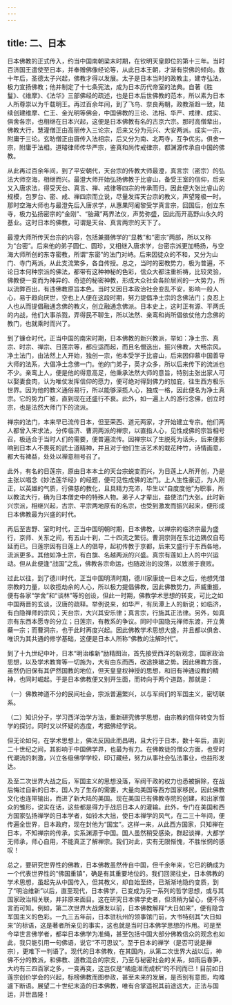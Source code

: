 ```yaml
---
---
---
```

title: 二、日本
---




日本佛教的正式传入，约当中国南朝梁末时期，在钦明天皇即位的第十三年。当时百济国王遣使至日本，并奉赠佛像经论等，从此日本王朝，才渐有崇佛的倾向。数十年后，圣德太子兴起，佛教才得以发展。太子是日本当时的政教主，建寺弘法，极力宣扬佛教；他并制定了十七条宪法，成为日本历代帝室的法典。自著《胜鬘》、《维摩》、《法华》三部佛经的疏述，也是日本后世佛教的范本，所以素为日本人所尊崇以为千载明王。再过百余年间，到了飞鸟、奈良两朝，政教渐趋一致，陆续创建维摩、仁王、金光明等佛会，中国佛教的三论、法相、华严、戒律、成实、俱舍各宗，也相继在日本兴起，这便是日本佛教有名的古京六宗。那时高僧辈出，佛教大行，慧灌僧正由高丽传入三论宗，后来又分为元兴、大安两派。成实一宗，附庸于三论。玄昉僧正由唐传入法相宗，后又分为南、北两寺，互争优劣。俱舍一宗，附庸于法相。道璿律师传华严宗，鉴真和尚传戒律宗，都渊源传承自中国的佛教。

从此再过百余年间，到了平安朝代，天台宗的传教大师最澄，真言宗（密宗）的弘法大师空海，相继而兴。最澄大师开始弘扬佛教于比睿山，备受王室的信仰，后来又入唐求法，得受天台、真言、禅、戒律等四宗的传承而归，因此便大张比睿山的规模，包罗台、密、戒、禅四宗而立说，尽量发挥天台宗的教义，声望隆极一时。那时空海大师也与最澄先后入唐求学，从惠果阿阇黎受学真言宗，回国后，创立东寺，极力弘扬密宗的“金刚”、“胎藏”两界法仪，声势弥盛，因此而开高野山永久的基业。这时日本的佛教，可谓是天台、真言两宗的天下了。

最澄大师所传天台宗的内容，包括兼摄佛学的“显教”和“密宗”两部，所以又称为“台密”。后来他的弟子圆仁、圆珍，又相继入唐求学，台密宗派更加畅扬，与空海大师所创的东寺密教，所谓“东密”的法门对峙。后来因徒众的不和，又分为山门、寺门两派，从此支流繁多，各自传授。总之，当时的密教势力，极为普遍，不论日本何种宗派的佛法，都带有这种神秘的色彩，信众大都注重祈祷，比较灵验，佛教便一变而为神异的、奇迹的秘密神教，形成大众社会各阶层间的一大势力，所以流弊百出，有违佛教原旨本色。当时又因日本政治社会变乱不安，影响一般人心，易于趋向厌世，空也上人便在这段时期，努力提倡净土宗的念佛法门；良忍上人也从而提倡融通念佛的教义，创立融通念佛派。日本史上，这时正有源、平两氏的内战，他们大事杀戮，弄得民不聊生，所以法然、亲鸾和尚所倡依仗他力念佛的教门，也就乘时而兴了。

到了镰仓时代，正当中国的南宋时期，日本佛教的新兴教派，举如：净土宗、真宗、时宗、禅宗、日莲宗等，都应运而起，而且名僧迭出，振兴佛教，大畅宗风。净土法门，由法然上人开始，独创一宗，他本受学于比睿山，后来因仰慕中国善导大师的法系，大倡净土念佛一门。他的门弟子，英才众多，所以后来传下的流派也不少。亲鸾上人，便是他的得意高足，他秉承法然大师的意旨，特别主张出家人可以娶妻食肉，认为唯仗发挥信仰的愿力，便可绝对得到佛力的加庇，往生西方极乐世界。因为他的教义通俗易行，所以能够深揽人心，独成一格，因此便名为净土真宗。它的势力广被，直到现在还盛行不衰。此外，如一遍上人的游行念佛，创立时宗，也是法然大师门下的流派。

禅宗的法门，本来早已流传日本，但至荣西、道元两家，才开始建立专宗。他们两人都曾入宋求法，分传临济、曹洞两派的禅宗，以直指人心，见性成佛的宗旨相号召，极适合于当时人们的需要，便普遍流传。因禅宗以了生脱死为话头，后来便影响到日本人不畏死的武士道精神，并且对于他们生活艺术的栽花种竹，诗情画意，都大有裨益，处处以禅意相号召了。

此外，有名的日莲宗，原由日本本土的天台宗蜕变而兴，为日莲上人所开创，乃是主张以唱念《妙法莲华经》的经题，便可见性成佛的法门。上人生性豪迈，为人刚正，以英雄的气质，行佛慈的教化，且具精力充沛，毕生以“自度度他”为职事，所以教法大行，确为日本僧史中的特殊人物。弟子人才辈出，益使法门大张。此时新兴宗派，相继兴起，古宗、平宗两地原有的名宗，也受到激发而振兴起来，便形成日本佛教最为兴盛的时代。

再后至吉野、室町时代，正当中国明朝时期，日本佛教，以禅宗的临济宗最为盛行，京师、关东之间，有五山十刹，二十四流之繁衍。曹洞宗则在东北边隅仅自苟延而已。日莲宗因有日莲上人的倡导，起初传教于京都，后来又盛行于东西各地，流派更多。其他如净土宗，有白旗、名越两派的兴盛。真宗有莲如上人的中兴运动。但从此便逢“战国”之乱，佛教各宗命运，也随政治的没落，以致濒于衰败。

过此以往，到了德川时代，正当中国明清时期，德川家康统一日本之后，他想凭借宗教的力量，以收揽劫余的人心，所以极力提倡佛教，因此佛教势力，声威重振，便有各家“学舍”和“谈林”等的创设，但此一时期，佛教学术思想的转变，可比之如中国两晋的玄谈，汉唐的疏释。举例说来，如华严，有凤潭上人的新说；如临济，有白隐禅师的宗风；天台宗，大兴其安乐律；真言宗，行施其正法律。另外，如真宗有东西本愿寺的分立；日莲宗，有教系的争议。同时中国隐元禅师东渡，开立黄蘗一宗；而曹洞宗，也于此时再度兴起。因此佛教学术思想大盛，并且都以俱舍、唯识为其共通的修学基础，这便是日本人所称“佛教的注解时代”。

到了十九世纪中叶，日本“明治维新”励精图治，首先接受西洋的新观念，国家政治思想，以及学术教育等一切施为，大有由东而西，改途换辙之势。因此佛教方面，虽然仍旧保有其俨然国教的地位，但天皇皇权神授的思想，和旧有神通设教的精神，也同时崛起。于是日本佛教便又别开生面，而转向于两个道路，那就是：

（一）佛教神道不分的民间社会，宗派普遍繁兴，以与军阀们的军国主义，密切联系。

（二）知识分子，学习西洋治学方法，重新研究佛学思想，由宗教的信仰转变为哲学的探讨。同时又以怀疑的态度，考据佛经学说。

但无论如何，在学术思想上，佛法反因此而昌明，且大行于日本，数十年后，直到二十世纪之间，其影响于中国佛学界，也最为有力。在佛教徒的僧众方面，也受时代潮流的刺激，兴立各级佛学学校，印订藏经，努力从事社会弘法事业，也益形发达。

及至二次世界大战之后，军国主义的思想没落，军阀干政的权力也悉被摒除，在战后悔过自新的日本，国人为了生存的需要，大量向美国等西方国家移民，因此佛教文化也连带输出，而进了新大陆的美国。现在美国已有佛教寺院的创建，和出家僧众的雏形，说实在话，这些都是得力于战后日本人的灌输。此外，专门在美国和西方国家弘扬禅学的日本学者，如铃木大拙，使日本禅学的风气，在二三十年间，便传遍全世界，日本政府，现在封他为“国宝”。这样一来，从此西方国家，只知禅在日本，不知禅宗的传承，实系渊源于中国。国人虽然稍受感染，群起谈禅，大都学无师承，师心自用，不能真正了解禅宗。我们对此，实有无限惭愧，不胜怅惘的感叹！

总之，要研究世界性的佛教，日本佛教虽然传自中国，但千余年来，它已的确成为一个代表世界性的“佛国重镇”，确是有其重要地位的。我们回溯往史，日本佛教的学术思想，虽起先从中国传入，但其教义，却自始至终，已渐渐地隐约变质，到了“明治维新”以后，直至现代，日本佛学，已变成为另一系列的哲学思想，或与其国家政治相关联，并非原来面目。这在研究日本佛学史者，但须稍为留心，便不待言而可知。例如，第二次世界大战爆发以前，日本佛教解释“大日如来”，便有隐含军国主义的色彩。一九三五年前，日本驻杭州的领事馆门前，大书特刻其“大日如来”的标语，这是著者所亲见的事实，这也就是当时日本佛学思想的作用。可是至今举世言佛学者，都举日本佛学为准绳，甚至包括中国大部分佛教信众的观念也如此，我只能引用一句佛语，说它“不可思议”。至于日本的禅学（是否可说是禅宗），更难下一判语了。现代的日本佛教，在其国内，从第二次世界大战以后，神佛不分的教派，和佛教、道教混合的宗支，乃至与秘密社会的关系，如雨后春笋，大约有三四百家之多，一变再变，这岂仅是“橘逾淮而成枳”的不同而已！目前如日莲宗创价学会的兴起，标榜佛教而图参政，甚至未来的发展，是否别有意图，均难遽下断语。展望二十世纪末造的日本佛教，唯有合掌遥祝其前途远大，正法与国运，并世昌隆！